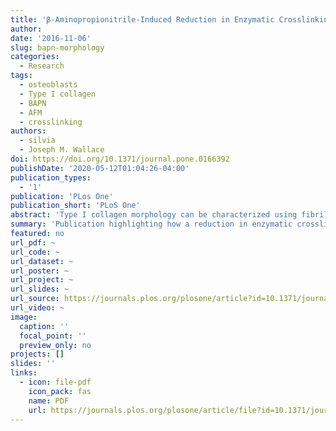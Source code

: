 ```yaml
---
title: 'β-Aminopropionitrile-Induced Reduction in Enzymatic Crosslinking Causes In Vitro Changes in Collagen Morphology and Molecular Composition'
author:
date: '2016-11-06'
slug: bapn-morphology
categories:
  - Research
tags:
  - osteoblasts
  - Type I collagen
  - BAPN
  - AFM
  - crosslinking
authors:
  - silvia
  - Joseph M. Wallace 
doi: https://doi.org/10.1371/journal.pone.0166392
publishDate: '2020-05-12T01:04:26-04:00'
publication_types:
  - '1'
publication: 'PLos One'
publication_short: 'PLoS One'
abstract: 'Type I collagen morphology can be characterized using fibril D-spacing, a metric which describes the periodicity of repeating bands of gap and overlap regions of collagen molecules arranged into collagen fibrils. This fibrillar structure is stabilized by enzymatic crosslinks initiated by lysyl oxidase (LOX), a step which can be disrupted using β-aminopropionitrile (BAPN). Murine in vivo studies have confirmed effects of BAPN on collagen nanostructure and the objective of this study was to evaluate the mechanism of these effects in vitro by measuring D-spacing, evaluating the ratio of mature to immature crosslinks, and quantifying gene expression of type I collagen and LOX. Osteoblasts were cultured in complete media, and differentiated using ascorbic acid, in the presence or absence of 0.25mM BAPN-fumarate. The matrix produced was imaged using atomic force microscopy (AFM) and 2D Fast Fourier transforms were performed to extract D-spacing from individual fibrils. The experiment was repeated for quantitative reverse transcription polymerase chain reaction (qRT-PCR) and Fourier Transform infrared spectroscopy (FTIR) analyses. The D-spacing distribution of collagen produced in the presence of BAPN was shifted toward higher D-spacing values, indicating BAPN affects the morphology of collagen produced in vitro, supporting aforementioned in vivo experiments. In contrast, no difference in gene expression was found for any target gene, suggesting LOX inhibition does not upregulate the LOX gene to compensate for the reduction in aldehyde formation, or regulate expression of genes encoding type I collagen. Finally, the mature to immature crosslink ratio decreased with BAPN treatment and was linked to a reduction in peak percent area of mature crosslink hydroxylysylpyridinoline (HP). In conclusion, in vitro treatment of osteoblasts with low levels of BAPN did not induce changes in genes encoding LOX or type I collagen, but led to an increase in collagen D-spacing as well as a decrease in mature crosslinks.'
summary: 'Publication highlighting how a reduction in enzymatic crosslinking alters type I collagen morphology through an increase in D-spacing.'
featured: no
url_pdf: ~
url_code: ~
url_dataset: ~
url_poster: ~
url_project: ~
url_slides: ~
url_source: https://journals.plos.org/plosone/article?id=10.1371/journal.pone.0166392
url_video: ~
image:
  caption: ''
  focal_point: ''
  preview_only: no
projects: []
slides: ''
links:
  - icon: file-pdf
    icon_pack: fas
    name: PDF
    url: https://journals.plos.org/plosone/article/file?id=10.1371/journal.pone.0166392&type=printable
---
```

